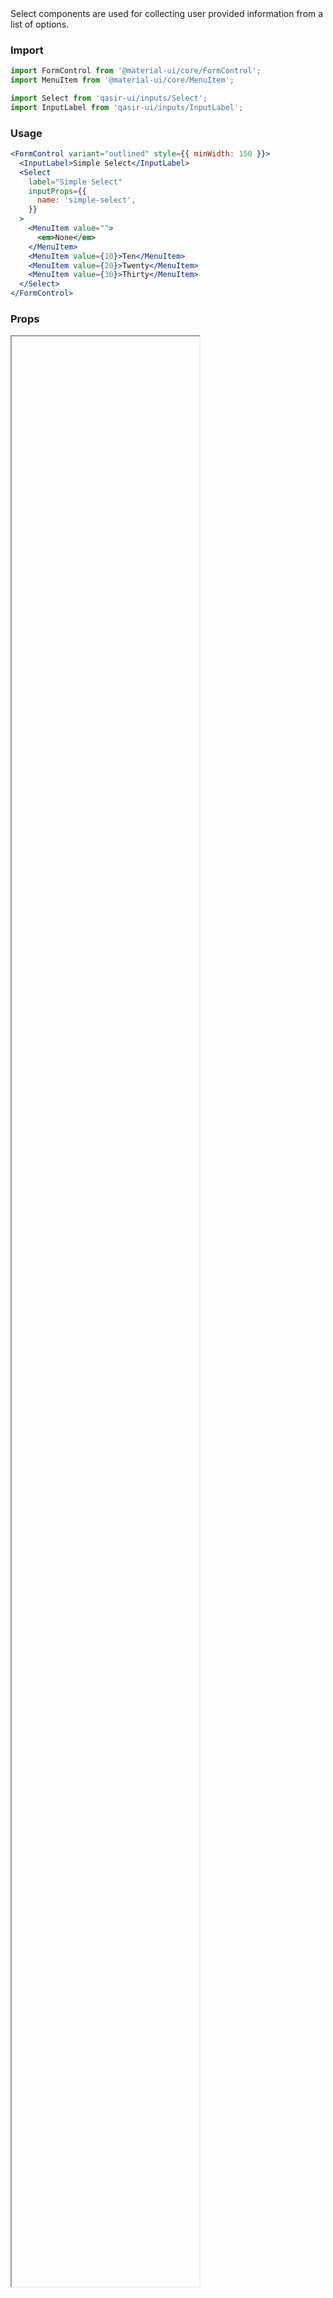 
<Meta title="Components/Inputs/Select/README" />

<Title>Select</Title>
<Subtitle>Select components are used for collecting user provided information from a list of options.</Subtitle>

### Import

```jsx
import FormControl from '@material-ui/core/FormControl';
import MenuItem from '@material-ui/core/MenuItem';

import Select from 'qasir-ui/inputs/Select';
import InputLabel from 'qasir-ui/inputs/InputLabel';
```

### Usage

```jsx
<FormControl variant="outlined" style={{ minWidth: 150 }}>
  <InputLabel>Simple Select</InputLabel>
  <Select
    label="Simple Select"
    inputProps={{
      name: 'simple-select',
    }}
  >
    <MenuItem value="">
      <em>None</em>
    </MenuItem>
    <MenuItem value={10}>Ten</MenuItem>
    <MenuItem value={20}>Twenty</MenuItem>
    <MenuItem value={30}>Thirty</MenuItem>
  </Select>
</FormControl>
```

### Props

<IFrame url="https://material-ui.com/api/select/#props" height="80%" defaultCollapsed />

### Design

<Figma
  url="https://www.figma.com/file/gBOrYt3aAEcgk2QZDPrWKCIl/Qasir-Design-System?node-id=3894%3A468"
  height="50%"
  defaultCollapsed
/>